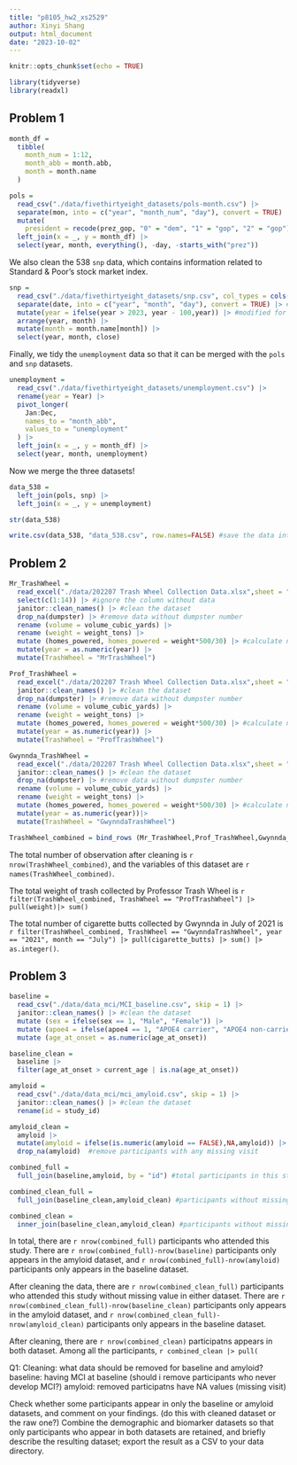 ```yaml
---
title: "p8105_hw2_xs2529"
author: Xinyi Shang
output: html_document
date: "2023-10-02"
---
```


```r
knitr::opts_chunk$set(echo = TRUE)
```

```r
library(tidyverse)
library(readxl)
```

## Problem 1

```r
month_df = 
  tibble(
    month_num = 1:12,
    month_abb = month.abb,
    month = month.name
  )

pols = 
  read_csv("./data/fivethirtyeight_datasets/pols-month.csv") |>
  separate(mon, into = c("year", "month_num", "day"), convert = TRUE) |>
  mutate(
    president = recode(prez_gop, "0" = "dem", "1" = "gop", "2" = "gop")) |>
  left_join(x = _, y = month_df) |> 
  select(year, month, everything(), -day, -starts_with("prez")) 

```

We also clean the 538 `snp` data, which contains information related to Standard & Poor’s stock market index.

```r

snp = 
  read_csv("./data/fivethirtyeight_datasets/snp.csv", col_types = cols(date = col_date(format = "%m/%d/%y"), close = col_double())) |> #modified for correct date
  separate(date, into = c("year", "month", "day"), convert = TRUE) |> #modified for correct date
  mutate(year = ifelse(year > 2023, year - 100,year)) |> #modified for correct date
  arrange(year, month) |>
  mutate(month = month.name[month]) |>
  select(year, month, close) 

```

Finally, we tidy the `unemployment` data so that it can be merged with the `pols` and `snp` datasets.

```r
unemployment = 
  read_csv("./data/fivethirtyeight_datasets/unemployment.csv") |>
  rename(year = Year) |>
  pivot_longer(
    Jan:Dec, 
    names_to = "month_abb",
    values_to = "unemployment"
  ) |> 
  left_join(x = _, y = month_df) |> 
  select(year, month, unemployment)
```

Now we merge the three datasets!

```r
data_538 = 
  left_join(pols, snp) |>
  left_join(x = _, y = unemployment)

str(data_538)

write.csv(data_538, "data_538.csv", row.names=FALSE) #save the data into a csv file
```

## Problem 2

```r
Mr_TrashWheel = 
  read_excel("./data/202207 Trash Wheel Collection Data.xlsx",sheet = "Mr. Trash Wheel", col_names = TRUE) |>
  select(c(1:14)) |> #ignore the column without data
  janitor::clean_names() |> #clean the dataset
  drop_na(dumpster) |> #remove data without dumpster number
  rename (volume = volume_cubic_yards) |>
  rename (weight = weight_tons) |>
  mutate (homes_powered, homes_powered = weight*500/30) |> #calculate number of homes powered
  mutate(year = as.numeric(year)) |>
  mutate(TrashWheel = "MrTrashWheel")
```


```r
Prof_TrashWheel = 
  read_excel("./data/202207 Trash Wheel Collection Data.xlsx",sheet = "Professor Trash Wheel", col_names = TRUE) |>
  janitor::clean_names() |> #clean the dataset
  drop_na(dumpster) |> #remove data without dumpster number
  rename (volume = volume_cubic_yards) |>
  rename (weight = weight_tons) |>
  mutate (homes_powered, homes_powered = weight*500/30) |> #calculate number of homes powered
  mutate(year = as.numeric(year)) |>
  mutate(TrashWheel = "ProfTrashWheel")

```


```r
Gwynnda_TrashWheel = 
  read_excel("./data/202207 Trash Wheel Collection Data.xlsx",sheet = "Gwynnda Trash Wheel", col_names = TRUE) |>
  janitor::clean_names() |> #clean the dataset
  drop_na(dumpster) |> #remove data without dumpster number
  rename (volume = volume_cubic_yards) |>
  rename (weight = weight_tons) |>
  mutate (homes_powered, homes_powered = weight*500/30) |> #calculate number of homes powered
  mutate(year = as.numeric(year))|>
  mutate(TrashWheel = "GwynndaTrashWheel")

```

```r
TrashWheel_combined = bind_rows (Mr_TrashWheel,Prof_TrashWheel,Gwynnda_TrashWheel)
```

The total number of observation after cleaning is `r nrow(TrashWheel_combined)`, and the variables of this dataset are `r names(TrashWheel_combined)`. 

The total weight of trash collected by Professor Trash Wheel is `r filter(TrashWheel_combined, TrashWheel == "ProfTrashWheel") |> pull(weight)|> sum()`

The total number of cigarette butts collected by Gwynnda in July of 2021 is `r filter(TrashWheel_combined, TrashWheel == "GwynndaTrashWheel", year == "2021", month == "July") |> pull(cigarette_butts) |> sum() |> as.integer()`.

## Problem 3
```r
baseline = 
  read_csv("./data/data_mci/MCI_baseline.csv", skip = 1) |>
  janitor::clean_names() |> #clean the dataset
  mutate (sex = ifelse(sex == 1, "Male", "Female")) |>
  mutate (apoe4 = ifelse(apoe4 == 1, "APOE4 carrier", "APOE4 non-carrier")) |>
  mutate (age_at_onset = as.numeric(age_at_onset))
```

```r
baseline_clean = 
  baseline |>
  filter(age_at_onset > current_age | is.na(age_at_onset))

```

```r
amyloid = 
  read_csv("./data/data_mci/mci_amyloid.csv", skip = 1) |>
  janitor::clean_names() |> #clean the dataset 
  rename(id = study_id)
```

```r
amyloid_clean = 
  amyloid |>
  mutate(amyloid = ifelse(is.numeric(amyloid == FALSE),NA,amyloid)) |>
  drop_na(amyloid)  #remove participants with any missing visit
```


```r
combined_full = 
  full_join(baseline,amyloid, by = "id") #total participants in this study 

combined_clean_full = 
  full_join(baseline_clean,amyloid_clean) #participants without missing value in either dataset

combined_clean = 
  inner_join(baseline_clean,amyloid_clean) #participants without missing value

```

In total, there are `r nrow(combined_full)` participants who attended this study. There are `r nrow(combined_full)-nrow(baseline)` participants only appears in the amyloid dataset, and `r nrow(combined_full)-nrow(amyloid)` participants only appears in the baseline dataset.

After cleaning the data, there are `r nrow(combined_clean_full)` participants who attended this study without missing value in either dataset. There are `r nrow(combined_clean_full)-nrow(baseline_clean)` participants only appears in the amyloid dataset, and `r nrow(combined_clean_full)-nrow(amyloid_clean)` participants only appears in the baseline dataset.

After cleaning, there are `r nrow(combined_clean)` participatns appears in both dataset. Among all the participants, `r combined_clean |> pull(`

Q1: Cleaning: what data should be removed for baseline and amyloid?
baseline: having MCI at baseline (should i remove participants who never develop MCI?)
amyloid: removed participatns have NA values (missing visit)


Check whether some participants appear in only the baseline or amyloid datasets, and comment on your findings.  (do this with cleaned dataset or the raw one?)
Combine the demographic and biomarker datasets so that only participants who appear in both datasets are retained, and briefly describe the resulting dataset; export the result as a CSV to your data directory.
